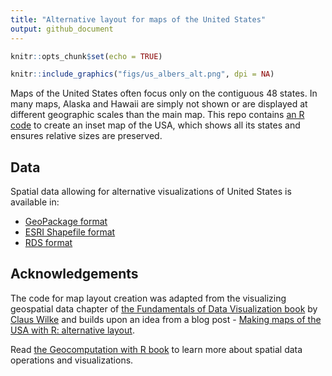 ```yaml
---
title: "Alternative layout for maps of the United States"
output: github_document
---
```


```r
knitr::opts_chunk$set(echo = TRUE)
```

```r
knitr::include_graphics("figs/us_albers_alt.png", dpi = NA)
```

Maps of the United States often focus only on the contiguous 48 states. 
In many maps, Alaska and Hawaii are simply not shown or are displayed at different geographic scales than the main map.
This repo contains [an R code](https://github.com/Nowosad/us-map-alternative-layout/blob/master/R/01_create_alternative_layout.R) to create an inset map of the USA, which shows all its states and ensures relative sizes are preserved.

## Data

Spatial data allowing for alternative visualizations of United States is available in:

- [GeoPackage format](https://github.com/Nowosad/us-map-alternative-layout/raw/master/data/us_albers_alt.gpkg)
- [ESRI Shapefile format](https://github.com/Nowosad/us-map-alternative-layout/raw/master/data/us_albers_alt_shp.zip)
- [RDS format](https://github.com/Nowosad/us-map-alternative-layout/raw/master/data/us_albers_alt.rds)

## Acknowledgements

The code for map layout creation was adapted from the visualizing geospatial data chapter of [the Fundamentals of Data Visualization book](https://serialmentor.com/dataviz/geospatial-data.html) by [Claus Wilke](https://twitter.com/ClausWilke) and builds upon an idea from a blog post - [Making maps of the USA with R: alternative layout](https://nowosad.github.io/post/making-alternative-inset-maps-of-the-usa/).

Read [the Geocomputation with R book](https://geocompr.robinlovelace.net/) to learn more about spatial data operations and visualizations.
